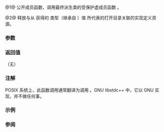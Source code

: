 {{cpp/locale/messages/title|close|do_close}}
{{cpp/locale/messages/navbar}}
{{dcl begin}}
{{dcl header|locale}}
{{dcl|num=1|1=
public:
void close( catalog c ) const;
}}
{{dcl|num=2|1=
protected:
virtual void do_close( catalog c ) const;
}}
{{dcl end}}

@1@ 公开成员函数，调用最终派生类的受保护虚成员函数 {{tt|do_close}}。

@2@ 释放与从 {{lc|open()}} 获得的 {{tt|catalog}} 类型（继承自 {{lc|std::messages_base}}）值 {{tt|c}} 所代表的打开目录关联的实现定义资源。

===参数===
{{par begin}}
{{par|c|合法的打开的目录标识符，仍未在其上调用 {{tt|close()}}}}
{{par end}}

===返回值===
（无）

===注解===
POSIX 系统上，此函数调用通常翻译为调用 {{tt|[http://pubs.opengroup.org/onlinepubs/9699919799/functions/catclose.html catclose()]}}。GNU libstdc++ 中，它以 GNU {{tt|gettext()}} 实现，并不做任何事。

===示例===
{{cpp/locale/messages/example}}

===参阅===
{{dsc begin}}
{{dsc end}}

{{langlinks|en|ja}}